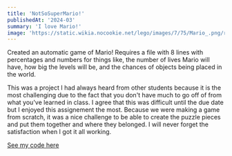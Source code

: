 ```yaml
---
title: 'NotSoSuperMario!'
publishedAt: '2024-03'
summary: 'I love Mario!'
image: 'https://static.wikia.nocookie.net/lego/images/7/75/Mario_.png/revision/latest?cb=20220312032831'
---
```


Created an automatic game of Mario! Requires a file with 8 lines with percentages 
and numbers for things like, the number of lives Mario will have, how big the levels will be,
and the chances of objects being placed in the world. 

This was a project I had always heard from other students because it is the most challenging due to the fact that you don't
have much to go off of from what you've learned in class. I agree that this was difficult until the due date but I enjoyed this 
assignement the most. Because we were making a game from scratch, it was a nice challenge to be able to create the puzzle pieces and
put them together and where they belonged. I will never forget the satisfaction when I got it all working.

[See my code here](https://github.com/MagPie0/Not-So-Super-Mario)